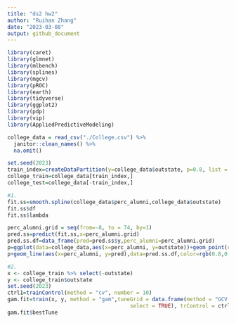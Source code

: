 ```yaml
---
title: "ds2 hw2"
author: "Ruihan Zhang"
date: "2023-03-08"
output: github_document
---
```


```r
library(caret)
library(glmnet)
library(mlbench)
library(splines)
library(mgcv)
library(pROC)
library(earth)
library(tidyverse)
library(ggplot2)
library(pdp)
library(vip)
library(AppliedPredictiveModeling)
```
```r
college_data = read_csv("./College.csv") %>% 
  janitor::clean_names() %>% 
  na.omit()
```
```r
set.seed(2023)
train_index=createDataPartition(y=college_data$outstate, p=0.8, list = FALSE)
college_train=college_data[train_index,]
college_test=college_data[-train_index,]
```

```r
#1.
fit.ss=smooth.spline(college_data$perc_alumni,college_data$outstate)
fit.ss$df
fit.ss$lambda
```
```r
perc_alumni.grid = seq(from=-8, to = 74, by=1)
pred.ss=predict(fit.ss,x=perc_alumni.grid)
pred.ss.df=data_frame(pred=pred.ss$y,perc_alumni=perc_alumni.grid)
p=ggplot(data=college_data,aes(x=perc_alumni, y=outstate))+geom_point(color=rgb(0.2, 0.4, 0.2, 0.5))
p+geom_line(aes(x=perc_alumni, y=pred),data=pred.ss.df,color=rgb(0.8,0.1,0.1,1))+theme_bw()
```
```r
#2.
x <- college_train %>% select(-outstate)
y <- college_train$outstate
set.seed(2023)
ctrl1=trainControl(method = "cv", number = 10)
gam.fit=train(x, y, method = "gam",tuneGrid = data.frame(method = "GCV.Cp",
                                       select = TRUE), trControl = ctrl1)
gam.fit$bestTune
```

